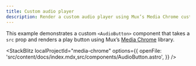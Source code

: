 ```yaml
---
title: Custom audio player
description: Render a custom audio player using Mux’s Media Chrome custom element library.
---
```



This example demonstrates a custom `<AudioButton>` component that takes a `src` prop and renders a play button using Mux’s [Media Chrome](https://www.media-chrome.org/) library.

<StackBlitz
	localProjectId="media-chrome"
	options={{
		openFile: 'src/content/docs/index.mdx,src/components/AudioButton.astro',
	}}
/>
